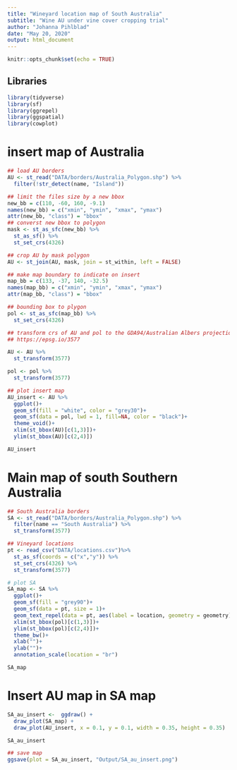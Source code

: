 ```yaml
---
title: "Wineyard location map of South Australia"
subtitle: "Wine AU under vine cover cropping trial"
author: "Johanna Pihlblad"
date: "May 20, 2020"
output: html_document
---
```


```r
knitr::opts_chunk$set(echo = TRUE)
```

## Libraries
```r
library(tidyverse)
library(sf)
library(ggrepel)
library(ggspatial)
library(cowplot)
```

# insert map of Australia
```r

## load AU borders
AU <- st_read("DATA/borders/Australia_Polygon.shp") %>% 
  filter(!str_detect(name, "Island"))

```

```r
## limit the files size by a new bbox
new_bb = c(110, -60, 160, -9.1)
names(new_bb) = c("xmin", "ymin", "xmax", "ymax")
attr(new_bb, "class") = "bbox"
## converst new bbox to polygon
mask <- st_as_sfc(new_bb) %>%
  st_as_sf() %>% 
  st_set_crs(4326)

```

```r
## crop AU by mask polygon
AU <- st_join(AU, mask, join = st_within, left = FALSE)

```

```r
## make map boundary to indicate on insert
map_bb = c(133, -37, 140, -32.5)
names(map_bb) = c("xmin", "ymin", "xmax", "ymax")
attr(map_bb, "class") = "bbox"

## bounding box to plygon
pol <- st_as_sfc(map_bb) %>% 
  st_set_crs(4326)

```

```r
## transform crs of AU and pol to the GDA94/Australian Albers projection
## https://epsg.io/3577 

AU <- AU %>% 
  st_transform(3577) 

pol <- pol %>% 
  st_transform(3577)

```

```r
## plot insert map
AU_insert <- AU %>% 
  ggplot()+
  geom_sf(fill = "white", color = "grey30")+
  geom_sf(data = pol, lwd = 1, fill=NA, color = "black")+
  theme_void()+
  xlim(st_bbox(AU)[c(1,3)])+
  ylim(st_bbox(AU)[c(2,4)])

AU_insert

```

# Main map of south Southern Australia 

```r
## South Australia borders
SA <- st_read("DATA/borders/Australia_Polygon.shp") %>% 
  filter(name == "South Australia") %>% 
  st_transform(3577) 

```

```r
## Vineyard locations
pt <- read_csv("DATA/locations.csv")%>% 
  st_as_sf(coords = c("x","y")) %>% 
  st_set_crs(4326) %>% 
  st_transform(3577)

```

```r
# plot SA
SA_map <- SA %>% 
  ggplot()+
  geom_sf(fill = "grey90")+
  geom_sf(data = pt, size = 1)+
  geom_text_repel(data = pt, aes(label = location, geometry = geometry), stat = "sf_coordinates", fontface = "bold", size = 3.5)+
  xlim(st_bbox(pol)[c(1,3)])+
  ylim(st_bbox(pol)[c(2,4)])+
  theme_bw()+
  xlab("")+
  ylab("")+
  annotation_scale(location = "br")

SA_map

```


# Insert AU map in SA map

```r
SA_au_insert <-  ggdraw() +
  draw_plot(SA_map) +
  draw_plot(AU_insert, x = 0.1, y = 0.1, width = 0.35, height = 0.35)

SA_au_insert

```

```r
## save map
ggsave(plot = SA_au_insert, "Output/SA_au_insert.png")
```

